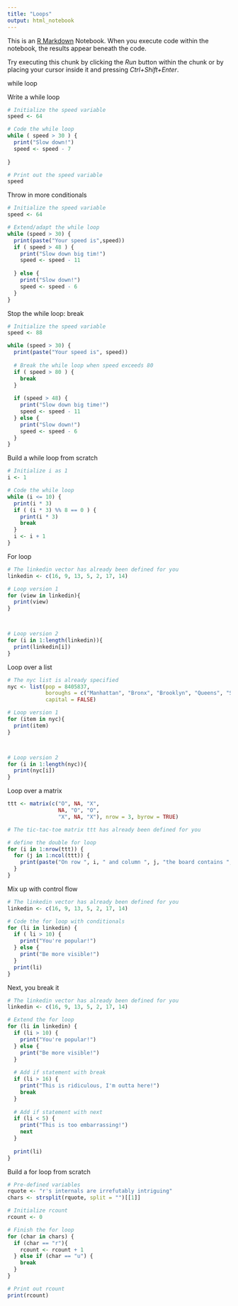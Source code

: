 ```yaml
---
title: "Loops"
output: html_notebook
---
```


This is an [R Markdown](http://rmarkdown.rstudio.com) Notebook. When you execute code within the notebook, the results appear beneath the code. 

Try executing this chunk by clicking the *Run* button within the chunk or by placing your cursor inside it and pressing *Ctrl+Shift+Enter*. 


while loop

Write a while loop
```r
# Initialize the speed variable
speed <- 64

# Code the while loop
while ( speed > 30 ) {
  print("Slow down!")
  speed <- speed - 7
  
}

# Print out the speed variable
speed
```

Throw in more conditionals

```r
# Initialize the speed variable
speed <- 64

# Extend/adapt the while loop
while (speed > 30) {
  print(paste("Your speed is",speed))
  if ( speed > 48 ) {
    print("Slow down big tim!")
    speed <- speed - 11
    
  } else {
    print("Slow down!")
    speed <- speed - 6
  }
}

```

Stop the while loop: break

```r
# Initialize the speed variable
speed <- 88

while (speed > 30) {
  print(paste("Your speed is", speed))
  
  # Break the while loop when speed exceeds 80
  if ( speed > 80 ) {
    break
  }
  
  if (speed > 48) {
    print("Slow down big time!")
    speed <- speed - 11
  } else {
    print("Slow down!")
    speed <- speed - 6
  }
}
```

Build a while loop from scratch

```r
# Initialize i as 1 
i <- 1

# Code the while loop
while (i <= 10) {
  print(i * 3)
  if ( (i * 3) %% 8 == 0 ) {
    print(i * 3)
    break
  }
  i <- i + 1
}
```

For loop

```r
# The linkedin vector has already been defined for you
linkedin <- c(16, 9, 13, 5, 2, 17, 14)

# Loop version 1
for (view in linkedin){
  print(view)
}



# Loop version 2
for (i in 1:length(linkedin)){
  print(linkedin[i])
}

```

Loop over a list

```r
# The nyc list is already specified
nyc <- list(pop = 8405837, 
            boroughs = c("Manhattan", "Bronx", "Brooklyn", "Queens", "Staten Island"), 
            capital = FALSE)

# Loop version 1
for (item in nyc){
  print(item)
}



# Loop version 2
for (i in 1:length(nyc)){
  print(nyc[i])
}
```

Loop over a matrix

```r
ttt <- matrix(c("O", NA, "X",
                NA, "O", "O",
                "X", NA, "X"), nrow = 3, byrow = TRUE)

# The tic-tac-toe matrix ttt has already been defined for you

# define the double for loop
for (i in 1:nrow(ttt)) {
  for (j in 1:ncol(ttt)) {
    print(paste("On row ", i, " and column ", j, "the board contains ", ttt[i, j], sep = ""))
  }
}
```

Mix up with control flow

```r
# The linkedin vector has already been defined for you
linkedin <- c(16, 9, 13, 5, 2, 17, 14)

# Code the for loop with conditionals
for (li in linkedin) {
  if ( li > 10) {
    print("You're popular!")
  } else {
    print("Be more visible!")
  }
  print(li)
}
```

Next, you break it

```r
# The linkedin vector has already been defined for you
linkedin <- c(16, 9, 13, 5, 2, 17, 14)

# Extend the for loop
for (li in linkedin) {
  if (li > 10) {
    print("You're popular!")
  } else {
    print("Be more visible!")
  }
  
  # Add if statement with break
  if (li > 16) {
    print("This is ridiculous, I'm outta here!")
    break
  }
  
  # Add if statement with next
  if (li < 5) {
    print("This is too embarrassing!")
    next
  }
  
  print(li)
}
```

Build a for loop from scratch

```r
# Pre-defined variables
rquote <- "r's internals are irrefutably intriguing"
chars <- strsplit(rquote, split = "")[[1]]

# Initialize rcount
rcount <- 0

# Finish the for loop
for (char in chars) {
  if (char == "r"){
    rcount <- rcount + 1
  } else if (char == "u") {
    break
  }
}

# Print out rcount
print(rcount)
```